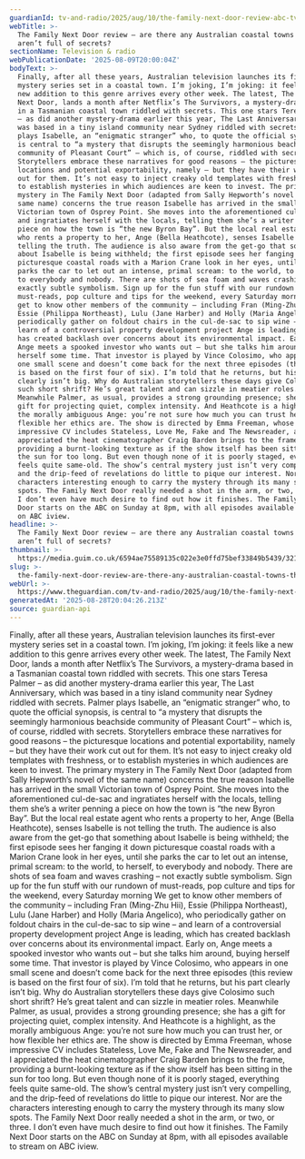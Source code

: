 ```yaml
---
guardianId: tv-and-radio/2025/aug/10/the-family-next-door-review-abc-tv-show-iview
webTitle: >-
  The Family Next Door review – are there any Australian coastal towns that
  aren’t full of secrets?
sectionName: Television & radio
webPublicationDate: '2025-08-09T20:00:04Z'
bodyText: >-
  Finally, after all these years, Australian television launches its first-ever
  mystery series set in a coastal town. I’m joking, I’m joking: it feels like a
  new addition to this genre arrives every other week. The latest, The Family
  Next Door, lands a month after Netflix’s The Survivors, a mystery-drama based
  in a Tasmanian coastal town riddled with secrets. This one stars Teresa Palmer
  – as did another mystery-drama earlier this year, The Last Anniversary, which
  was based in a tiny island community near Sydney riddled with secrets. Palmer
  plays Isabelle, an “enigmatic stranger” who, to quote the official synopsis,
  is central to “a mystery that disrupts the seemingly harmonious beachside
  community of Pleasant Court” – which is, of course, riddled with secrets.
  Storytellers embrace these narratives for good reasons – the picturesque
  locations and potential exportability, namely – but they have their work cut
  out for them. It’s not easy to inject creaky old templates with freshness, or
  to establish mysteries in which audiences are keen to invest. The primary
  mystery in The Family Next Door (adapted from Sally Hepworth’s novel of the
  same name) concerns the true reason Isabelle has arrived in the small
  Victorian town of Osprey Point. She moves into the aforementioned cul-de-sac
  and ingratiates herself with the locals, telling them she’s a writer penning a
  piece on how the town is “the new Byron Bay”. But the local real estate agent
  who rents a property to her, Ange (Bella Heathcote), senses Isabelle is not
  telling the truth. The audience is also aware from the get-go that something
  about Isabelle is being withheld; the first episode sees her fanging it down
  picturesque coastal roads with a Marion Crane look in her eyes, until she
  parks the car to let out an intense, primal scream: to the world, to herself,
  to everybody and nobody. There are shots of sea foam and waves crashing – not
  exactly subtle symbolism. Sign up for the fun stuff with our rundown of
  must-reads, pop culture and tips for the weekend, every Saturday morning We
  get to know other members of the community – including Fran (Ming-Zhu Hii),
  Essie (Philippa Northeast), Lulu (Jane Harber) and Holly (Maria Angelico), who
  periodically gather on foldout chairs in the cul-de-sac to sip wine – and
  learn of a controversial property development project Ange is leading, which
  has created backlash over concerns about its environmental impact. Early on,
  Ange meets a spooked investor who wants out – but she talks him around, buying
  herself some time. That investor is played by Vince Colosimo, who appears in
  one small scene and doesn’t come back for the next three episodes (this review
  is based on the first four of six). I’m told that he returns, but his part
  clearly isn’t big. Why do Australian storytellers these days give Colosimo
  such short shrift? He’s great talent and can sizzle in meatier roles.
  Meanwhile Palmer, as usual, provides a strong grounding presence; she has a
  gift for projecting quiet, complex intensity. And Heathcote is a highlight, as
  the morally ambiguous Ange: you’re not sure how much you can trust her, or how
  flexible her ethics are. The show is directed by Emma Freeman, whose
  impressive CV includes Stateless, Love Me, Fake and The Newsreader, and I
  appreciated the heat cinematographer Craig Barden brings to the frame,
  providing a burnt-looking texture as if the show itself has been sitting in
  the sun for too long. But even though none of it is poorly staged, everything
  feels quite same-old. The show’s central mystery just isn’t very compelling,
  and the drip-feed of revelations do little to pique our interest. Nor are the
  characters interesting enough to carry the mystery through its many slow
  spots. The Family Next Door really needed a shot in the arm, or two, or three.
  I don’t even have much desire to find out how it finishes. The Family Next
  Door starts on the ABC on Sunday at 8pm, with all episodes available to stream
  on ABC iview.
headline: >-
  The Family Next Door review – are there any Australian coastal towns that
  aren’t full of secrets?
thumbnail: >-
  https://media.guim.co.uk/6594ae75589135c022e3e0ffd75bef33849b5439/321_0_1523_1218/500.jpg
slug: >-
  the-family-next-door-review-are-there-any-australian-coastal-towns-that-arent-full-of-secrets
webUrl: >-
  https://www.theguardian.com/tv-and-radio/2025/aug/10/the-family-next-door-review-abc-tv-show-iview
generatedAt: '2025-08-28T20:04:26.213Z'
source: guardian-api
---
```

Finally, after all these years, Australian television launches its first-ever mystery series set in a coastal town. I’m joking, I’m joking: it feels like a new addition to this genre arrives every other week. The latest, The Family Next Door, lands a month after Netflix’s The Survivors, a mystery-drama based in a Tasmanian coastal town riddled with secrets. This one stars Teresa Palmer – as did another mystery-drama earlier this year, The Last Anniversary, which was based in a tiny island community near Sydney riddled with secrets. Palmer plays Isabelle, an “enigmatic stranger” who, to quote the official synopsis, is central to “a mystery that disrupts the seemingly harmonious beachside community of Pleasant Court” – which is, of course, riddled with secrets. Storytellers embrace these narratives for good reasons – the picturesque locations and potential exportability, namely – but they have their work cut out for them. It’s not easy to inject creaky old templates with freshness, or to establish mysteries in which audiences are keen to invest. The primary mystery in The Family Next Door (adapted from Sally Hepworth’s novel of the same name) concerns the true reason Isabelle has arrived in the small Victorian town of Osprey Point. She moves into the aforementioned cul-de-sac and ingratiates herself with the locals, telling them she’s a writer penning a piece on how the town is “the new Byron Bay”. But the local real estate agent who rents a property to her, Ange (Bella Heathcote), senses Isabelle is not telling the truth. The audience is also aware from the get-go that something about Isabelle is being withheld; the first episode sees her fanging it down picturesque coastal roads with a Marion Crane look in her eyes, until she parks the car to let out an intense, primal scream: to the world, to herself, to everybody and nobody. There are shots of sea foam and waves crashing – not exactly subtle symbolism. Sign up for the fun stuff with our rundown of must-reads, pop culture and tips for the weekend, every Saturday morning We get to know other members of the community – including Fran (Ming-Zhu Hii), Essie (Philippa Northeast), Lulu (Jane Harber) and Holly (Maria Angelico), who periodically gather on foldout chairs in the cul-de-sac to sip wine – and learn of a controversial property development project Ange is leading, which has created backlash over concerns about its environmental impact. Early on, Ange meets a spooked investor who wants out – but she talks him around, buying herself some time. That investor is played by Vince Colosimo, who appears in one small scene and doesn’t come back for the next three episodes (this review is based on the first four of six). I’m told that he returns, but his part clearly isn’t big. Why do Australian storytellers these days give Colosimo such short shrift? He’s great talent and can sizzle in meatier roles. Meanwhile Palmer, as usual, provides a strong grounding presence; she has a gift for projecting quiet, complex intensity. And Heathcote is a highlight, as the morally ambiguous Ange: you’re not sure how much you can trust her, or how flexible her ethics are. The show is directed by Emma Freeman, whose impressive CV includes Stateless, Love Me, Fake and The Newsreader, and I appreciated the heat cinematographer Craig Barden brings to the frame, providing a burnt-looking texture as if the show itself has been sitting in the sun for too long. But even though none of it is poorly staged, everything feels quite same-old. The show’s central mystery just isn’t very compelling, and the drip-feed of revelations do little to pique our interest. Nor are the characters interesting enough to carry the mystery through its many slow spots. The Family Next Door really needed a shot in the arm, or two, or three. I don’t even have much desire to find out how it finishes. The Family Next Door starts on the ABC on Sunday at 8pm, with all episodes available to stream on ABC iview.
